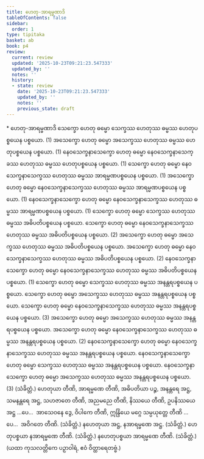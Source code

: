 ```yaml
---
title: ဟေတု-အာရမ္မဏာဒိ
tableOfContents: false
sidebar:
  order: 1
type: tipitaka
basket: ab
book: p4
review:
  current: review
  updated: '2025-10-23T09:21:23.547333'
  updated_by: ''
  notes: ''
  history:
  - state: review
    date: '2025-10-23T09:21:23.547333'
    updated_by: ''
    notes: ''
    previous_state: draft
---
```



<ReviewStatus review={frontmatter.review} showDetails={true} />

<HypothesisAnnotation frontmatter={frontmatter} />

<DynamicBreadcrumb />

<Paragraph type="center" book="p4">
* ဟေတု-အာရမ္မဏာဒိ
</Paragraph>

<Division number="148" book="p4" e="ch" v="39" p="517">

<Paragraph number="525" book="p4">
သေက္ခော ဟေတု ဓမ္မော သေက္ခဿ ဟေတုဿ ဓမ္မဿ ဟေတုပစ္စယေန ပစ္စယော. (1)
</Paragraph>

<Paragraph number="526" book="p4">
အသေက္ခော ဟေတု ဓမ္မော အသေက္ခဿ ဟေတုဿ ဓမ္မဿ ဟေတုပစ္စယေန ပစ္စယော. (1)
</Paragraph>

<Paragraph number="527" book="p4">
နေဝသေက္ခနာသေက္ခော ဟေတု ဓမ္မော နေဝသေက္ခနာသေက္ခဿ ဟေတုဿ ဓမ္မဿ ဟေတုပစ္စယေန ပစ္စယော. (1)
</Paragraph>

</Division>
<Division number="149" book="p4" e="ch" v="39" p="517">

<Paragraph number="528" book="p4">
သေက္ခော ဟေတု ဓမ္မော နေဝသေက္ခနာသေက္ခဿ ဟေတုဿ ဓမ္မဿ အာရမ္မဏပစ္စယေန ပစ္စယော. (1)
</Paragraph>

<Paragraph number="529" book="p4">
အသေက္ခော ဟေတု ဓမ္မော နေဝသေက္ခနာသေက္ခဿ ဟေတုဿ ဓမ္မဿ အာရမ္မဏပစ္စယေန ပစ္စယော. (1)
</Paragraph>

<Paragraph number="530" book="p4">
နေဝသေက္ခနာသေက္ခော ဟေတု ဓမ္မော နေဝသေက္ခနာသေက္ခဿ ဟေတုဿ ဓမ္မဿ အာရမ္မဏပစ္စယေန ပစ္စယော. (1)
</Paragraph>

</Division>
<Division number="150" book="p4" e="ch" v="39" p="518">

<Paragraph number="531" book="p4">
သေက္ခော ဟေတု ဓမ္မော သေက္ခဿ ဟေတုဿ ဓမ္မဿ အဓိပတိပစ္စယေန ပစ္စယော. သေက္ခော ဟေတု ဓမ္မော နေဝသေက္ခနာသေက္ခဿ ဟေတုဿ ဓမ္မဿ အဓိပတိပစ္စယေန ပစ္စယော. (2)
</Paragraph>

<Paragraph number="532" book="p4">
အသေက္ခော ဟေတု ဓမ္မော အသေက္ခဿ ဟေတုဿ ဓမ္မဿ အဓိပတိပစ္စယေန ပစ္စယော. အသေက္ခော ဟေတု ဓမ္မော နေဝသေက္ခနာသေက္ခဿ ဟေတုဿ ဓမ္မဿ အဓိပတိပစ္စယေန ပစ္စယော. (2)
</Paragraph>

<Paragraph number="533" book="p4">
နေဝသေက္ခနာသေက္ခော ဟေတု ဓမ္မော နေဝသေက္ခနာသေက္ခဿ ဟေတုဿ ဓမ္မဿ အဓိပတိပစ္စယေန ပစ္စယော. (1)
</Paragraph>

</Division>
<Division number="151" book="p4" e="ch" v="39" p="518">

<Paragraph number="534" book="p4">
သေက္ခော ဟေတု ဓမ္မော သေက္ခဿ ဟေတုဿ ဓမ္မဿ အနန္တရပစ္စယေန ပစ္စယော. သေက္ခော ဟေတု ဓမ္မော အသေက္ခဿ ဟေတုဿ ဓမ္မဿ အနန္တရပစ္စယေန ပစ္စယော. သေက္ခော ဟေတု ဓမ္မော နေဝသေက္ခနာသေက္ခဿ ဟေတုဿ ဓမ္မဿ အနန္တရပစ္စယေန ပစ္စယော. (3)
</Paragraph>

<Paragraph number="535" book="p4">
အသေက္ခော ဟေတု ဓမ္မော အသေက္ခဿ ဟေတုဿ ဓမ္မဿ အနန္တရပစ္စယေန ပစ္စယော. အသေက္ခော ဟေတု ဓမ္မော နေဝသေက္ခနာသေက္ခဿ ဟေတုဿ ဓမ္မဿ အနန္တရပစ္စယေန ပစ္စယော. (2)
</Paragraph>

<Paragraph number="536" book="p4">
နေဝသေက္ခနာသေက္ခော ဟေတု ဓမ္မော နေဝသေက္ခနာသေက္ခဿ ဟေတုဿ ဓမ္မဿ အနန္တရပစ္စယေန ပစ္စယော. နေဝသေက္ခနာသေက္ခော ဟေတု ဓမ္မော သေက္ခဿ ဟေတုဿ ဓမ္မဿ အနန္တရပစ္စယေန ပစ္စယော. နေဝသေက္ခနာသေက္ခော ဟေတု ဓမ္မော အသေက္ခဿ ဟေတုဿ ဓမ္မဿ အနန္တရပစ္စယေန ပစ္စယော. (3) (သံခိတ္တံ.)
</Paragraph>

</Division>
<Division number="152" book="p4" e="ch" v="39" p="518">

<Paragraph number="537" book="p4">
ဟေတုယာ တီဏိ, အာရမ္မဏေ တီဏိ, အဓိပတိယာ ပဉ္စ, အနန္တရေ အဋ္ဌ, သမနန္တရေ အဋ္ဌ, သဟဇာတေ တီဏိ, အညမညေ တီဏိ, နိဿယေ တီဏိ, ဥပနိဿယေ အဋ္ဌ …ပေ…  အာသေဝနေ ဒွေ, ဝိပါကေ တီဏိ, ဣန္ဒြိယေ မဂ္ဂေ သမ္ပယုတ္တေ တီဏိ …ပေ…  အဝိဂတေ တီဏိ. (သံခိတ္တံ.)
</Paragraph>

<Paragraph number="538" book="p4">
နဟေတုယာ အဋ္ဌ, နအာရမ္မဏေ အဋ္ဌ. (သံခိတ္တံ.)
</Paragraph>

<Paragraph number="539" book="p4">
ဟေတုပစ္စယာ နအာရမ္မဏေ တီဏိ. (သံခိတ္တံ.)
</Paragraph>

<Paragraph number="540" book="p4">
နဟေတုပစ္စယာ အာရမ္မဏေ တီဏိ. (သံခိတ္တံ.)
</Paragraph>

<Paragraph number="541" book="p4">
(ယထာ ကုသလတ္တိကေ ပဉှာဝါရံ, ဧဝံ ဝိတ္ထာရေတဗ္ဗံ.)
</Paragraph>
</Division>